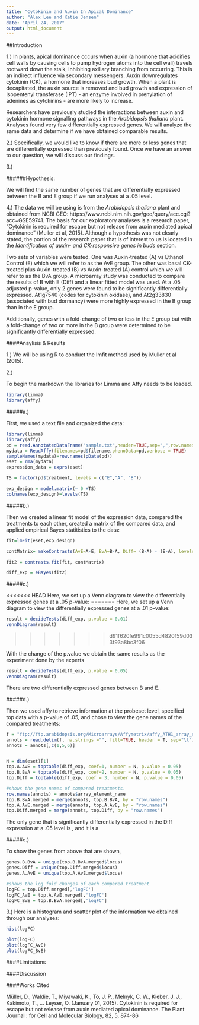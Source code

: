```yaml
---
title: "Cytokinin and Auxin In Apical Dominance"
author: "Alex Lee and Katie Jensen"
date: "April 24, 2017"
output: html_document
---
```


##Introduction

1.) In plants, apical dominance occurs when auxin (a hormone that acidifies cell walls by causing cells to pump hydrogen atoms into the cell wall) travels rootward down the stalk, inhibiting axillary branching from occurring.  This is an indirect influence via secondary messengers. Auxin downregulates cytokinin (CK), a hormone that increases bud growth.  When a plant is decapitated, the auxin source is removed and bud growth and expression of Isopentenyl transferase (IPT) -  an enzyme involved in prenylation of adenines as cytokinins - are more likely to increase.  

Researchers have previously studied the interactions between auxin and cytokinin hormone signalling pathways in the *Arabidopsis thaliana* plant.  Analyses found very few differentially expressed genes.  We will analyze the same data and determine if we have obtained comparable results.

2.) Specifically, we would like to know if there are more or less genes that are differentially expressed than previously found. Once we have an answer to our question, we will discuss our findings.
  
3.) 

######Hypothesis:  

We will find the same number of genes that are differentially expressed between the B and E group if we run analyses at a .05 level.


4.) The data we will be using is from the *Arabidopsis thaliana* plant and obtained from NCBI GEO: https://www.ncbi.nlm.nih.gov/geo/query/acc.cgi?acc=GSE59741.  The basis for our exploratory analyses is a research paper, "Cytokinin is required for escape but not release from auxin mediated apical dominance" (Muller et al, 2015).  Although a hypothesis was not clearly stated, the portion of the research paper that is of interest to us is located in the *Identification of auxin- and CK-responsive genes in buds* section.

Two sets of variables were tested.  One was Auxin-treated (A) vs Ethanol Control (E)  which we will refer to as the AvE group.  The other was  basal CK-treated plus Auxin-treated (B) vs Auxin-treated (A) control  which we will refer to as the BvA group.  A microarray study was conducted to compare the results of B with E (Diff) and a linear fitted model was used. At a .05 adjusted p-value, only 2 genes were found to be significantly differentially expressed.  At1g7540 (codes for cytokinin oxidase), and At2g33830 (associated with bud dormancy) were more highly expressed in the B group than in the E  group.

Additionally, genes with a fold-change of two or less in the E group but with a fold-change of two or more in the B group were determined to be significantly differentially expressed. 

####Anaylisis & Results

1.)  We will be using R to conduct the lmfit method used by Muller et al (2015). 

2.)

To begin the markdown the libraries for Limma and Affy needs to be loaded.

```r
library(limma)
library(affy)
```

#####a.)

First, we used a text file and organized the data:

```r
library(limma)
library(affy)
pd = read.AnnotatedDataFrame("sample.txt",header=TRUE,sep=",",row.names=1)
mydata = ReadAffy(filenames=pd$filename,phenoData=pd,verbose = TRUE)
sampleNames(mydata)=row.names(pData(pd))
eset = rma(mydata)
expression_data = exprs(eset)

TS = factor(pd$treatment, levels = c("E","A", "B"))

exp_design = model.matrix(~ 0 +TS)
colnames(exp_design)=levels(TS)
```


#####b.)

Then we created a linear fit model of the expression data, compared the treatments to each other, created a matrix of the compared data, and applied empirical Bayes statitistics to the data:

```r
fit=lmFit(eset,exp_design)

contMatrix= makeContrasts(AvE=A-E, BvA=B-A, Diff= (B-A) - (E-A), levels= exp_design)

fit2 = contrasts.fit(fit, contMatrix)

diff_exp = eBayes(fit2)
```

#####c.)

<<<<<<< HEAD
Here, we set up a Venn diagram to view the differentially expressed genes at a .05 p-value:
=======
Here, we set up a Venn diagram to view the differentially expressed genes at a .01 p-value:
```r
result = decideTests(diff_exp, p.value = 0.01)
vennDiagram(result)
```
>>>>>>> d91f620fe991c0055d4820159d033f93a8bc3f06

With the change of the p.value we obtain the same results as the experiment done by the experts
```r

result = decideTests(diff_exp, p.value = 0.05)
vennDiagram(result)
```

There are two differentially expressed genes between B and E.

#####d.)

Then we used affy to retrieve information at the probeset level, specified top data with a p-value of .05, and chose to view the gene names of the compared treatments:
```r

f = "ftp://ftp.arabidopsis.org/Microarrays/Affymetrix/affy_ATH1_array_elements-2010-12-20.txt"
annots = read.delim(f, na.strings ="", fill=TRUE, header = T, sep="\t")
annots = annots[,c(1,5,6)]


N = dim(eset)[1]
top.A.AvE = toptable(diff_exp, coef=1, number = N, p.value = 0.05)
top.B.BvA = toptable(diff_exp, coef=2, number = N, p.value = 0.05)
top.Diff = toptable(diff_exp, coef = 3, number = N, p.value = 0.05)

#shows the gene names of compared treatments.
row.names(annots) = annots$array_element_name
top.B.BvA.merged = merge(annots, top.B.BvA, by = "row.names")
top.A.AvE.merged = merge(annots, top.A.AvE, by = "row.names")
top.Diff.merged = merge(annots, top.Diff, by = "row.names")

```

The only gene that is significantly differentially expressed in the Diff expression at a .05 level is , and it is a 

#####e.)

To show the genes from above that are shown, 

```r
genes.B.BvA = unique(top.B.BvA.merged$locus)
genes.Diff = unique(top.Diff.merged$locus)
genes.A.AvE = unique(top.A.AvE.merged$locus)

#shows the log fold changes of each compared treatment
logFC = top.Diff.merged[,'logFC']
logFC_AvE = top.A.AvE.merged[,'logFC']
logFC_BvE = top.B.BvA.merged[,'logFC']
```


3.)  Here is a histogram and scatter plot of the information we obtained through our analyses:

```r

hist(logFC)

plot(logFC)
plot(logFC_AvE)
plot(logFC_BvE)
```

####Limitations



####Discussion

####Works Cited
        
Müller, D., Waldie, T., Miyawaki, K., To, J. P., Melnyk, C. W., Kieber, J. J., Kakimoto, T., ...     Leyser, O. (January 01, 2015). Cytokinin is required for escape but not release from auxin         mediated apical dominance. The Plant Journal : for Cell and Molecular Biology, 82, 5, 874-86
  